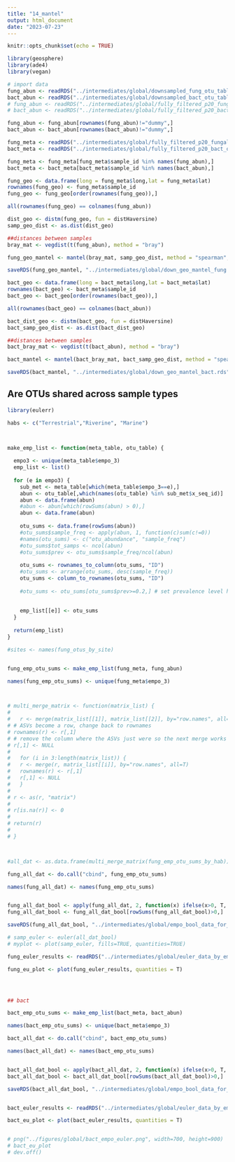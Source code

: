```yaml
---
title: "14_mantel"
output: html_document
date: "2023-07-23"
---
```


```r
knitr::opts_chunk$set(echo = TRUE)
```

```r
library(geosphere)
library(ade4)
library(vegan)
```

```r
# import data
fung_abun <- readRDS("../intermediates/global/downsampled_fung_otu_table.rds")
bact_abun <- readRDS("../intermediates/global/downsampled_bact_otu_table.rds")
# fung_abun <- readRDS("../intermediates/global/fully_filtered_p20_fungal_otu_table_matched_up.rds")
# bact_abun <- readRDS("../intermediates/global/fully_filtered_p20_bact_otu_table_matched_up.rds")

fung_abun <- fung_abun[rownames(fung_abun)!="dummy",]
bact_abun <- bact_abun[rownames(bact_abun)!="dummy",]

fung_meta <- readRDS("../intermediates/global/fully_filtered_p20_fungal_otu_metadata_matched_up.rds")
bact_meta <- readRDS("../intermediates/global/fully_filtered_p20_bact_otu_metadata_matched_up.rds")

fung_meta <- fung_meta[fung_meta$sample_id %in% names(fung_abun),]
bact_meta <- bact_meta[bact_meta$sample_id %in% names(bact_abun),]
```

```r
fung_geo <- data.frame(long = fung_meta$long,lat = fung_meta$lat)
rownames(fung_geo) <- fung_meta$sample_id
fung_geo <- fung_geo[order(rownames(fung_geo)),]

all(rownames(fung_geo) == colnames(fung_abun)) 

dist_geo <- distm(fung_geo, fun = distHaversine)
samp_geo_dist <- as.dist(dist_geo) 

##distances between samples
bray_mat <- vegdist(t(fung_abun), method = "bray")

fung_geo_mantel <- mantel(bray_mat, samp_geo_dist, method = "spearman", permutations=999, na.rm=TRUE)

saveRDS(fung_geo_mantel, "../intermediates/global/down_geo_mantel_fung.rds")


```

```r
bact_geo <- data.frame(long = bact_meta$long,lat = bact_meta$lat)
rownames(bact_geo) <- bact_meta$sample_id
bact_geo <- bact_geo[order(rownames(bact_geo)),]

all(rownames(bact_geo) == colnames(bact_abun)) 

bact_dist_geo <- distm(bact_geo, fun = distHaversine)
bact_samp_geo_dist <- as.dist(bact_dist_geo) 

##distances between samples
bact_bray_mat <- vegdist(t(bact_abun), method = "bray")

bact_mantel <- mantel(bact_bray_mat, bact_samp_geo_dist, method = "spearman", permutations=999, na.rm=TRUE)

saveRDS(bact_mantel, "../intermediates/global/down_geo_mantel_bact.rds")


```

## Are OTUs shared across sample types

```r
library(eulerr)

habs <- c("Terrestrial","Riverine", "Marine")



make_emp_list <- function(meta_table, otu_table) {
  
  empo3 <- unique(meta_table$empo_3)
  emp_list <- list()
  
  for (e in empo3) {
    sub_met <- meta_table[which(meta_table$empo_3==e),]
    abun <- otu_table[,which(names(otu_table) %in% sub_met$x_seq_id)]
    abun <- data.frame(abun)
    #abun <- abun[which(rowSums(abun) > 0),]
    abun <- data.frame(abun)
    
    otu_sums <- data.frame(rowSums(abun))
    #otu_sums$sample_freq <- apply(abun, 1, function(c)sum(c!=0))
    #names(otu_sums) <- c("otu_abundance", "sample_freq")
    #otu_sums$tot_samps <- ncol(abun)
    #otu_sums$prev <- otu_sums$sample_freq/ncol(abun)
    
    otu_sums <- rownames_to_column(otu_sums, "ID")
    #otu_sums <- arrange(otu_sums, desc(sample_freq))
    otu_sums <- column_to_rownames(otu_sums, "ID")
    
    #otu_sums <- otu_sums[otu_sums$prev>=0.2,] # set prevalence level here
    
    
    emp_list[[e]] <- otu_sums
  }
  
  return(emp_list)
}

#sites <- names(fung_otus_by_site)


fung_emp_otu_sums <- make_emp_list(fung_meta, fung_abun)

names(fung_emp_otu_sums) <- unique(fung_meta$empo_3)



# multi_merge_matrix <- function(matrix_list) {
#   
#   r <- merge(matrix_list[[1]], matrix_list[[2]], by="row.names", all=TRUE)
# # ASVs become a row, change back to rownames
# rownames(r) <- r[,1]
# # remove the column where the ASVs just were so the next merge works
# r[,1] <- NULL
# 
#   for (i in 3:length(matrix_list)) {
#   r <- merge(r, matrix_list[[i]], by="row.names", all=T)
#   rownames(r) <- r[,1]
#   r[,1] <- NULL
#   }
# 
# r <- as(r, "matrix")
# 
# r[is.na(r)] <- 0
# 
# return(r)
# 
# }



#all_dat <- as.data.frame(multi_merge_matrix(fung_emp_otu_sums_by_hab))

fung_all_dat <- do.call("cbind", fung_emp_otu_sums)

names(fung_all_dat) <- names(fung_emp_otu_sums)


fung_all_dat_bool <- apply(fung_all_dat, 2, function(x) ifelse(x>0, T, F))
fung_all_dat_bool <- fung_all_dat_bool[rowSums(fung_all_dat_bool)>0,]

saveRDS(fung_all_dat_bool, "../intermediates/global/empo_bool_data_for_euler_fung.rds")

# samp_euler <- euler(all_dat_bool)
# myplot <- plot(samp_euler, fills=TRUE, quantities=TRUE)

fung_euler_results <- readRDS("../intermediates/global/euler_data_by_empo_fung.rds")

fung_eu_plot <- plot(fung_euler_results, quantities = T)




## bact

bact_emp_otu_sums <- make_emp_list(bact_meta, bact_abun)

names(bact_emp_otu_sums) <- unique(bact_meta$empo_3)

bact_all_dat <- do.call("cbind", bact_emp_otu_sums)

names(bact_all_dat) <- names(bact_emp_otu_sums)


bact_all_dat_bool <- apply(bact_all_dat, 2, function(x) ifelse(x>0, T, F))
bact_all_dat_bool <- bact_all_dat_bool[rowSums(bact_all_dat_bool)>0,]

saveRDS(bact_all_dat_bool, "../intermediates/global/empo_bool_data_for_euler_bact.rds")


bact_euler_results <- readRDS("../intermediates/global/euler_data_by_empo_bact.rds")

bact_eu_plot <- plot(bact_euler_results, quantities = T)


# png("../figures/global/bact_empo_euler.png", width=700, height=900)
# bact_eu_plot
# dev.off()

```

